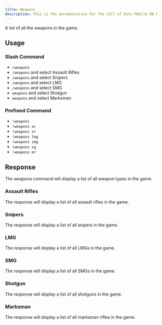 ```yaml
---
title: Weapons
description: This is the documentation for the Call of Duty Mobile DB Bot
---
```


A list of all the weapons in the game.

## Usage

### Slash Command

- `/weapons`
- `/weapons` and select Assault Rifles
- `/weapons` and select Snipers
- `/weapons` and select LMG
- `/weapons` and select SMG
- `weapons` and select Shotgun
- `weapons` and select Marksman

### Prefixed Command

- `!weapons`
- `!weapons ar`
- `!weapons sr`
- `!weapons lmg`
- `!weapons smg`
- `!weapons sg`
- `!weapons mr`

## Response

The weapons command will display a list of all weapon types in the game.

### Assault Rifles

The response will display a list of all assault rifles in the game.

### Snipers

The response will display a list of all snipers in the game.

### LMG

The response will display a list of all LMGs in the game.

### SMG

The response will display a list of all SMGs in the game.

### Shotgun

The response will display a list of all shotguns in the game.

### Marksman

The response will display a list of all marksman rifles in the game.